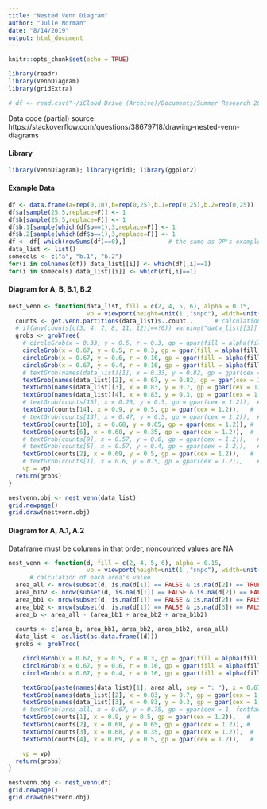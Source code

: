 ```yaml
---
title: "Nested Venn Diagram"
author: "Julie Norman"
date: "8/14/2019"
output: html_document
---
```


```r
knitr::opts_chunk$set(echo = TRUE)
```

```r
library(readr)
library(VennDiagram)
library(gridExtra)

# df <- read.csv("~/iCloud Drive (Archive)/Documents/Summer Research 2017/SOU_Sentiment/DFImport.csv")
```
Data code (partial) source: https://stackoverflow.com/questions/38679718/drawing-nested-venn-diagrams


#### Library
```r
library(VennDiagram); library(grid); library(ggplot2)
```

#### Example Data
```r
df <- data.frame(a=rep(0,10),b=rep(0,25),b.1=rep(0,25),b.2=rep(0,25))
df$a[sample(25,5,replace=F)] <- 1
df$b[sample(25,5,replace=F)] <- 1
df$b.1[sample(which(df$b==1),3,replace=F)] <- 1
df$b.2[sample(which(df$b==1),3,replace=F)] <- 1
df <- df[-which(rowSums(df)==0),]            # the same as OP's example data
data_list <- list()
somecols <- c("a", "b.1", "b.2")
for(i in colnames(df)) data_list[[i]] <- which(df[,i]==1)
for(i in somecols) data_list[[i]] <- which(df[,i]==1)
```

#### Diagram for A, B, B.1, B.2

```r
nest_venn <- function(data_list, fill = c(2, 4, 5, 6), alpha = 0.15, 
                      vp = viewport(height=unit(1 ,"snpc"), width=unit(1,"snpc"))) {
  counts <- get.venn.partitions(data_list)$..count..      # calculation of each area's value
  # if(any(counts[c(3, 4, 7, 8, 11, 12)]==!0)) warning("data_list[[3]] and/or data_list[[4]] isn't nested")
  grobs <- grobTree(
    # circleGrob(x = 0.33, y = 0.5, r = 0.3, gp = gpar(fill = alpha(fill[1], alpha), col=8, lwd = 2)),  # a circle
    circleGrob(x = 0.67, y = 0.5, r = 0.3, gp = gpar(fill = alpha(fill[2], alpha), col=8, lwd = 2)),  # b circle
    circleGrob(x = 0.67, y = 0.6, r = 0.16, gp = gpar(fill = alpha(fill[3], alpha), col=8, lwd = 2)), # b.1 circle
    circleGrob(x = 0.67, y = 0.4, r = 0.16, gp = gpar(fill = alpha(fill[4], alpha), col=8, lwd = 2)), # b.2 circle
    # textGrob(names(data_list)[1], x = 0.33, y = 0.82, gp = gpar(cex = 1, fontface = 4)), # a label
    textGrob(names(data_list)[2], x = 0.67, y = 0.82, gp = gpar(cex = 1, fontface = 4)), # b label
    textGrob(names(data_list)[3], x = 0.83, y = 0.7, gp = gpar(cex = 1, fontface = 4)),  # b.1 label
    textGrob(names(data_list)[4], x = 0.83, y = 0.3, gp = gpar(cex = 1, fontface = 4)),  # b.2 label
    # textGrob(counts[15], x = 0.28, y = 0.5, gp = gpar(cex = 1.2)),  # a
    textGrob(counts[14], x = 0.9, y = 0.5, gp = gpar(cex = 1.2)),   #     b
    # textGrob(counts[13], x = 0.47, y = 0.5, gp = gpar(cex = 1.2)),  # a & b
    textGrob(counts[10], x = 0.68, y = 0.65, gp = gpar(cex = 1.2)), #     b & b.1
    textGrob(counts[6], x = 0.68, y = 0.35, gp = gpar(cex = 1.2)),  #     b       & b.2
    # textGrob(counts[9], x = 0.57, y = 0.6, gp = gpar(cex = 1.2)),   # a & b & b.1
    # textGrob(counts[5], x = 0.57, y = 0.4, gp = gpar(cex = 1.2)),   # a & b       & b.2
    textGrob(counts[2], x = 0.69, y = 0.5, gp = gpar(cex = 1.2)),   #     b & b.1 & b.2
    # textGrob(counts[1], x = 0.6, y = 0.5, gp = gpar(cex = 1.2)),    # a & b & b.1 & b.2
    vp = vp)
  return(grobs)
}
```

```r
nestvenn.obj <- nest_venn(data_list)
grid.newpage()
grid.draw(nestvenn.obj)
```

#### Diagram for A, A.1, A.2
Dataframe must be columns in that order, noncounted values are NA
```r
nest_venn <- function(d, fill = c(2, 4, 5, 6), alpha = 0.15, 
                      vp = viewport(height=unit(1 ,"snpc"), width=unit(1,"snpc"))) {
      # calculation of each area's value
  area_all <- nrow(subset(d, is.na(d[1]) == FALSE & is.na(d[2]) == TRUE & is.na(d[3]) == TRUE))
  area_b1b2 <- nrow(subset(d, is.na(d[1]) == FALSE & is.na(d[2]) == FALSE & is.na(d[3]) == FALSE))
  area_bb1 <- nrow(subset(d, is.na(d[1]) == FALSE & is.na(d[2]) == FALSE )) - area_b1b2
  area_bb2 <- nrow(subset(d, is.na(d[1]) == FALSE & is.na(d[3]) == FALSE)) - area_b1b2
  area_b <- area_all - (area_bb1 + area_bb2 + area_b1b2)
  
  counts <- c(area_b, area_bb1, area_bb2, area_b1b2, area_all)
  data_list <- as.list(as.data.frame((d)))
  grobs <- grobTree(

    circleGrob(x = 0.67, y = 0.5, r = 0.3, gp = gpar(fill = alpha(fill[2], alpha), col=8, lwd = 2)),  # b circle
    circleGrob(x = 0.67, y = 0.6, r = 0.16, gp = gpar(fill = alpha(fill[3], alpha), col=8, lwd = 2)), # b.1 circle
    circleGrob(x = 0.67, y = 0.4, r = 0.16, gp = gpar(fill = alpha(fill[4], alpha), col=8, lwd = 2)), # b.2 circle

    textGrob(paste(names(data_list)[1], area_all, sep = ": "), x = 0.67, y = 0.82, gp = gpar(cex = 1, fontface = 4)), # b label
    textGrob(names(data_list)[2], x = 0.83, y = 0.7, gp = gpar(cex = 1, fontface = 4)),  # b.1 label
    textGrob(names(data_list)[3], x = 0.83, y = 0.3, gp = gpar(cex = 1, fontface = 4)),  # b.2 label
    # textGrob(area_all, x = 0.67, y = 0.75, gp = gpar(cex = 1, fontface = 4)), # total pop
    textGrob(counts[1], x = 0.9, y = 0.5, gp = gpar(cex = 1.2)),   #     b
    textGrob(counts[2], x = 0.68, y = 0.65, gp = gpar(cex = 1.2)), #     b & b.1
    textGrob(counts[3], x = 0.68, y = 0.35, gp = gpar(cex = 1.2)),  #     b       & b.2
    textGrob(counts[4], x = 0.69, y = 0.5, gp = gpar(cex = 1.2)),   #     b & b.1 & b.2

    vp = vp)
  return(grobs)
}

```

```r
nestvenn.obj <- nest_venn(df)
grid.newpage()
grid.draw(nestvenn.obj)
```


